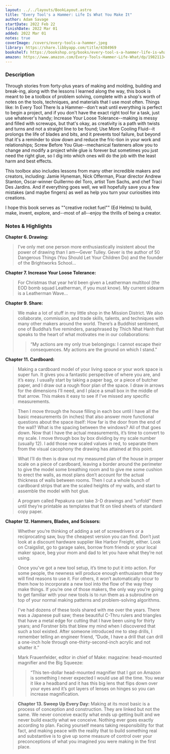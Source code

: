```yaml
---
layout: ../../layouts/BookLayout.astro
title: "Every Tool's a Hammer: Life Is What You Make It"
author: Adam Savage
startDate: 2022 Feb 22
finishDate: 2022 Mar 01
added: 2022 Mar 01
notes: true
coverImage: /covers/every-tools-a-hammer.jpeg
library: https://share.libbyapp.com/title/4384969
bookshelf: https://bookshop.org/books/every-tool-s-a-hammer-life-is-what-you-make-it-9781508297857/9781982113483
amazon: https://www.amazon.com/Every-Tools-Hammer-Life-What/dp/1982113472
---
```


<ReadingTime
startDate  = {frontmatter.startDate}
finishDate = {frontmatter.finishDate}
/>

### Description
Through stories from forty-plus years of making and molding, building and break-ing, along with the lessons I learned along the way, this book is meant to be a toolbox of problem solving, complete with a shop's worth of notes on the tools, techniques, and materials that I use most often. Things like: In Every Tool There Is a Hammer--don't wait until everything is perfect to begin a project, and if you don't have the exact right tool for a task, just use whatever's handy; Increase Your Loose Tolerance--making is messy and filled with screwups, but that's okay, as creativity is a path with twists and turns and not a straight line to be found; Use More Cooling Fluid--it prolongs the life of blades and bits, and it prevents tool failure, but beyond that it's a reminder to slow down and reduce the fric-tion in your work and relationships; Screw Before You Glue--mechanical fasteners allow you to change and modify a project while glue is forever but sometimes you just need the right glue, so I dig into which ones will do the job with the least harm and best effects.

This toolbox also includes lessons from many other incredible makers and creators, including: Jamie Hyneman, Nick Offerman, Pixar director Andrew Stanton, Oscar-winner Guillermo del Toro, artist Tom Sachs, and chef Traci Des Jardins. And if everything goes well, we will hopefully save you a few mistakes (and maybe fingers) as well as help you turn your curiosities into creations.

I hope this book serves as ""creative rocket fuel"" (Ed Helms) to build, make, invent, explore, and--most of all--enjoy the thrills of being a creator.

### Notes & Highlights

**Chapter 6. Drawing:**
> I’ve only met one person more enthusiastically insistent about the power of drawing than I am—Gever Tulley. Gever is the author of 50 Dangerous Things (You Should Let Your Children Do) and the founder of the Brightworks School…

**Chapter 7. Increase Your Loose Tolerance:**
> For Christmas that year he’d been given a Leatherman multitool (the EOD bomb squad Leatherman, if you must know). My current sidearm is a Leatherman Wave…

**Chapter 9. Share:**
> We make a lot of stuff in my little shop in the Mission District. We also collaborate, commission, and trade skills, talents, and techniques with many other makers around the world. There’s a Buddhist sentiment, one of Buddha’s five reminders, paraphrased by Thich Nhat Hanh that speaks to the heart of what motivates me in our collaborations:
>>“My actions are my only true belongings: I cannot escape their consequences. My actions are the ground on which I stand.”

**Chapter 11. Cardboard:**
>Making a cardboard model of your living space or your work space is super fun. It gives you a fantastic perspective of where you are, and it’s easy. I usually start by taking a paper bag, or a piece of butcher paper, and I draw out a rough floor plan of the space. I draw in arrows for the dimensions I’ll need, and I place a small box in the middle of that arrow. This makes it easy to see if I’ve missed any specific measurements.

>Then I move through the house filling in each box until I have all the basic measurements (in inches) that also answer more functional questions about the space itself: How far is the door from the end of the wall? What is the spacing between the windows? All of that goes down. Now that I have the actual measurements, it’s time to convert to my scale. I move through box by box dividing by my scale number (usually 12). I add those new scaled values in red, to separate them from the visual cacophony the drawing has attained at this point.

>What I’ll do then is draw out my measured plan of the house in proper scale on a piece of cardboard, leaving a border around the perimeter to give the model some breathing room and to give me some cushion to erect the walls, as most plans don’t account for the actual thickness of walls between rooms. Then I cut a whole bunch of cardboard strips that are the scaled heights of my walls, and start to assemble the model with hot glue.

>A program called Pepakura can take 3-D drawings and “unfold” them until they’re printable as templates that fit on tiled sheets of standard copy paper.

**Chapter 12. Hammers, Blades, and Scissors:**
>Whether you’re thinking of adding a set of screwdrivers or a reciprocating saw, buy the cheapest version you can find. Don’t just look at a discount hardware supplier like Harbor Freight, either. Look on Craigslist, go to garage sales, borrow from friends or your local maker space, beg your mom and dad to let you have what they’re not using.

>Once you’ve got a new tool setup, it’s time to put it into action. For some people, the newness will produce enough enthusiasm that they will find reasons to use it. For others, it won’t automatically occur to them how to incorporate a new tool into the flow of the way they make things. If you’re one of those makers, the only way you’re going to get familiar with your new tools is to run them as a subroutine on top of your normal making patterns and problem-solving algorithms.

>I’ve had dozens of these tools shared with me over the years. There was a Japanese pull saw; these beautiful C-Thru rulers and triangles that have a metal edge for cutting that I have been using for thirty years; and Forstner bits that blew my mind when I discovered that such a tool existed. After someone introduced me to step drills, I remember telling an engineer friend, “Dude, I have a drill that can drill a one-inch hole through one-thirty-second-inch acrylic and not shatter it.”

>Mark Frauenfelder, editor in chief of Make: magazine: head-mounted magnifier and the Big Squeeze:
>>“This ten-dollar head-mounted magnifier that I got on Amazon is something I never expected I would use all the time. You wear it like a headband and it has this big lens that flips down over your eyes and it’s got layers of lenses on hinges so you can increase magnification.

> **Chapter 13. Sweep Up Every Day:**
>Making at its most basic is a process of conception and construction. They are linked but not the same. We never conceive exactly what ends up getting built and we never build exactly what we conceive. Nothing ever goes exactly according to plan. Facing yourself means taking responsibility for that fact, and making peace with the reality that to build something real and substantive is to give up some measure of control over your preconceptions of what you imagined you were making in the first place.

<BuyBook
  library   = {frontmatter.library}
  bookshelf = {frontmatter.bookshelf}
  amazon    = {frontmatter.amazon}
/>

